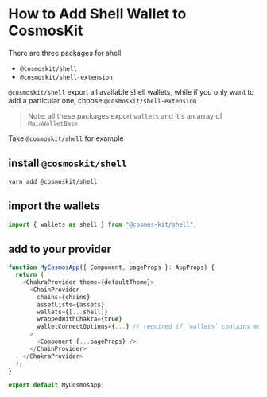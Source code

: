 # How to Add Shell Wallet to CosmosKit

There are three packages for shell

- `@cosmoskit/shell`
- `@cosmoskit/shell-extension`

`@cosmoskit/shell` export all available shell wallets, while if you only want to add a particular one, choose `@cosmoskit/shell-extension`

> Note: all these packages export `wallets` and it's an array of `MainWalletBase`

Take `@cosmoskit/shell` for example

## install `@cosmoskit/shell`

```
yarn add @cosmoskit/shell
```

## import the wallets

```js
import { wallets as shell } from "@cosmos-kit/shell";
```

## add to your provider

```js
function MyCosmosApp({ Component, pageProps }: AppProps) {
  return (
    <ChakraProvider theme={defaultTheme}>
      <ChainProvider
        chains={chains}
        assetLists={assets}
        wallets={[...shell]}
        wrappedWithChakra={true}
        walletConnectOptions={...} // required if `wallets` contains mobile wallets
      >
        <Component {...pageProps} />
      </ChainProvider>
    </ChakraProvider>
  );
}

export default MyCosmosApp;
```
